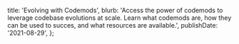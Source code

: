   title: 'Evolving with Codemods',
  blurb:
    'Access the power of codemods to leverage codebase evolutions at scale. Learn what codemods are, how they can be used to succes, and what resources are available.',
  publishDate: '2021-08-29',
};
